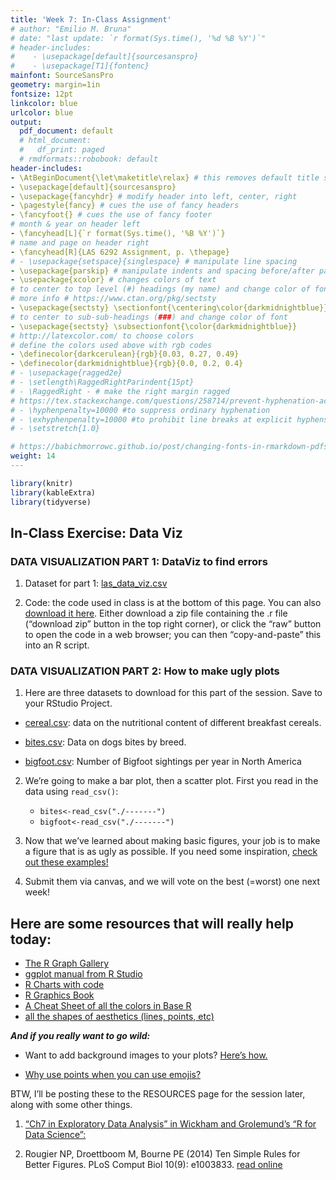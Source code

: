 ```yaml
---
title: 'Week 7: In-Class Assignment'
# author: "Emilio M. Bruna"
# date: "last update: `r format(Sys.time(), '%d %B %Y')`"
# header-includes:
#    - \usepackage[default]{sourcesanspro}
#    - \usepackage[T1]{fontenc}
mainfont: SourceSansPro
geometry: margin=1in
fontsize: 12pt
linkcolor: blue
urlcolor: blue
output:
  pdf_document: default
  # html_document:
  #   df_print: paged
  # rmdformats::robobook: default
header-includes:
- \AtBeginDocument{\let\maketitle\relax} # this removes default title section
- \usepackage[default]{sourcesanspro}
- \usepackage{fancyhdr} # modify header into left, center, right
- \pagestyle{fancy} # cues the use of fancy headers
- \fancyfoot{} # cues the use of fancy footer
# month & year on header left
- \fancyhead[L]{`r format(Sys.time(), '%B %Y')`} 
# name and page on header right
- \fancyhead[R]{LAS 6292 Assignment, p. \thepage} 
# - \usepackage{setspace}{singlespace} # manipulate line spacing 
- \usepackage{parskip} # manipulate indents and spacing before/after paragraphs 
- \usepackage{xcolor} # changes colors of text
# to center to top level (#) headings (my name) and change color of font
# more info # https://www.ctan.org/pkg/sectsty
- \usepackage{sectsty} \sectionfont{\centering\color{darkmidnightblue}}
# to center to sub-sub-headings (###) and change color of font
- \usepackage{sectsty} \subsectionfont{\color{darkmidnightblue}}
# http://latexcolor.com/ to choose colors
# define the colors used above with rgb codes
- \definecolor{darkcerulean}{rgb}{0.03, 0.27, 0.49}
- \definecolor{darkmidnightblue}{rgb}{0.0, 0.2, 0.4}
# - \usepackage{ragged2e}
# - \setlength\RaggedRightParindent{15pt}
# - \RaggedRight - # make the right margin ragged
# https://tex.stackexchange.com/questions/258714/prevent-hyphenation-across-lines-enforce-right-margin
# - \hyphenpenalty=10000 #to suppress ordinary hyphenation
# - \exhyphenpenalty=10000 #to prohibit line breaks at explicit hyphens.
# - \setstretch{1.0}

# https://babichmorrowc.github.io/post/changing-fonts-in-rmarkdown-pdfs/
weight: 14
---
```




```r
library(knitr)
library(kableExtra)
library(tidyverse)
```


## In-Class Exercise: Data Viz

### DATA VISUALIZATION PART 1: DataViz to find errors

1) Dataset for part 1: [las_data_viz.csv](https://raw.githubusercontent.com/BrunaLab/LAS6292_DataManagement/master/course-materials/class-sessions/07-QAQC3/demo_datasets/las_data_viz.csv)

2) Code: the code used in class is at the bottom of this page. You can also [download it here](https://gist.github.com/embruna/d0a42a5eac5fd56b582fe29d0fd26259). Either download a zip file containing the .r file ("download zip" button in the top right corner), or click the "raw" button to open the code in a web browser; you can then "copy-and-paste" this into an R script.

### DATA VISUALIZATION PART 2: How to make ugly plots

1) Here are three datasets to download for this part of the session. Save to your RStudio Project.

- [cereal.csv](https://raw.githubusercontent.com/BrunaLab/LAS6292_DataManagement/master/course-materials/class-sessions/07-QAQC3/demo_datasets/cereal.csv): data on the nutritional content of different breakfast cereals.

- [bites.csv](https://raw.githubusercontent.com/BrunaLab/LAS6292_DataManagement/master/course-materials/class-sessions/07-QAQC3/demo_datasets/bites_summary.csv): Data on dogs bites by breed.

- [bigfoot.csv](https://raw.githubusercontent.com/BrunaLab/LAS6292_DataManagement/master/course-materials/class-sessions/07-QAQC3/demo_datasets/annual_bigfoot.csv): Number of Bigfoot sightings per year in North America


2) We're going to make a bar plot, then a scatter plot. First you read in the data using `read_csv()`:

      - `bites<-read_csv("./-------")`  
      - `bigfoot<-read_csv("./-------")`

3) Now that we've learned about making basic figures, your job is to make a figure that is as ugly as possible. If you need some inspiration, [check out these examples!](https://twitter.com/drdrewsteen/status/1172547837046820864?s=12)

4) Submit them via canvas, and we will vote on the best (=worst) one next week!

## Here are some resources that will really help today: 

- [The R Graph Gallery](https://r-graph-gallery.com/index.html)
- [ggplot manual from R Studio](https://ggplot2.tidyverse.org/index.html)
- [R Charts with code](https://r-charts.com/)
- [R Graphics Book](https://r-graphics.org/)
- [A Cheat Sheet of all the colors in Base R](http://www.stat.columbia.edu/~tzheng/files/Rcolor.pdf)
- [all the shapes of aesthetics (lines, points, etc)](https://ggplot2.tidyverse.org/articles/ggplot2-specs.html)

**_And if you really want to go wild: _**

- Want to add background images to your plots? [Here's how.](https://guangchuangyu.github.io/2018/04/setting-ggplot2-background-with-ggbackground/)

- [Why use points when you can use emojis?](https://www.emilhvitfeldt.com/post/2020-01-02-real-emojis-in-ggplot2/)


BTW, I'll be posting these to the RESOURCES page for the session later, along with some other things. 

1. [“Ch7 in Exploratory Data Analysis” in Wickham and Grolemund’s “R for Data Science”:](https://r4ds.had.co.nz/exploratory-data-analysis.html)  

2. Rougier NP, Droettboom M, Bourne PE (2014) Ten Simple Rules for Better Figures. PLoS Comput Biol 10(9): e1003833. [read online](https://journals.plos.org/ploscompbiol/article?id=10.1371/journal.pcbi.1003833)



<script src="https://gist.github.com/embruna/d0a42a5eac5fd56b582fe29d0fd26259.js"></script>

